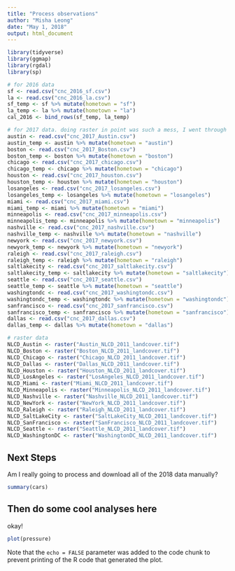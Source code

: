 ```yaml
---
title: "Process observations"
author: "Misha Leong"
date: "May 1, 2018"
output: html_document
---
```


```r
library(tidyverse)
library(ggmap)
library(rgdal)
library(sp)

# for 2016 data
sf <- read.csv("cnc_2016_sf.csv")
la <- read.csv("cnc_2016_la.csv")
sf_temp <- sf %>% mutate(hometown = "sf")
la_temp <- la %>% mutate(hometown = "la")
cal_2016 <- bind_rows(sf_temp, la_temp)

# for 2017 data. doing raster in point was such a mess, I went through and just manually downloaded each project :/
austin <- read.csv("cnc_2017_Austin.csv")
austin_temp <- austin %>% mutate(hometown = "austin")
boston <- read.csv("cnc_2017_Boston.csv")
boston_temp <- boston %>% mutate(hometown = "boston")
chicago <- read.csv("cnc_2017_chicago.csv")
chicago_temp <- chicago %>% mutate(hometown = "chicago")
houston <- read.csv("cnc_2017_houston.csv")
houston_temp <- houston %>% mutate(hometown = "houston")
losangeles <- read.csv("cnc_2017_losangeles.csv")
losangeles_temp <- losangeles %>% mutate(hometown = "losangeles")
miami <- read.csv("cnc_2017_miami.csv")
miami_temp <- miami %>% mutate(hometown = "miami")
minneapolis <- read.csv("cnc_2017_minneapolis.csv")
minneapolis_temp <- minneapolis %>% mutate(hometown = "minneapolis")
nashville <- read.csv("cnc_2017_nashville.csv")
nashville_temp <- nashville %>% mutate(hometown = "nashville")
newyork <- read.csv("cnc_2017_newyork.csv")
newyork_temp <- newyork %>% mutate(hometown = "newyork")
raleigh <- read.csv("cnc_2017_raleigh.csv")
raleigh_temp <- raleigh %>% mutate(hometown = "raleigh")
saltlakecity <- read.csv("cnc_2017_saltlakecity.csv")
saltlakecity_temp <- saltlakecity %>% mutate(hometown = "saltlakecity")
seattle <- read.csv("cnc_2017_seattle.csv")
seattle_temp <- seattle %>% mutate(hometown = "seattle")
washingtondc <- read.csv("cnc_2017_washingtondc.csv")
washingtondc_temp <- washingtondc %>% mutate(hometown = "washingtondc")
sanfrancisco <- read.csv("cnc_2017_sanfrancisco.csv")
sanfrancisco_temp <- sanfrancisco %>% mutate(hometown = "sanfrancisco")
dallas <- read.csv("cnc_2017_dallas.csv")
dallas_temp <- dallas %>% mutate(hometown = "dallas")

# raster data
NLCD_Austin <- raster("Austin_NLCD_2011_landcover.tif")
NLCD_Boston <- raster("Boston_NLCD_2011_landcover.tif")
NLCD_Chicago <- raster("Chicago_NLCD_2011_landcover.tif")
NLCD_Dallas <- raster("Dallas_NLCD_2011_landcover.tif")
NLCD_Houston <- raster("Houston_NLCD_2011_landcover.tif")
NLCD_LosAngeles <- raster("LosAngeles_NLCD_2011_landcover.tif")
NLCD_Miami <- raster("Miami_NLCD_2011_landcover.tif")
NLCD_Minneapolis <- raster("Minneapolis_NLCD_2011_landcover.tif")
NLCD_Nashville <- raster("Nashville_NLCD_2011_landcover.tif")
NLCD_NewYork <- raster("NewYork_NLCD_2011_landcover.tif")
NLCD_Raleigh <- raster("Raleigh_NLCD_2011_landcover.tif")
NLCD_SaltLakeCity <- raster("SaltLakeCity_NLCD_2011_landcover.tif")
NLCD_SanFrancisco <- raster("SanFrancisco_NLCD_2011_landcover.tif")
NLCD_Seattle <- raster("Seattle_NLCD_2011_landcover.tif")
NLCD_WashingtonDC <- raster("WashingtonDC_NLCD_2011_landcover.tif")

```

## Next Steps

Am I really going to process and download all of the 2018 data manually?

```r
summary(cars)
```

## Then do some cool analyses here

okay!

```r
plot(pressure)
```

Note that the `echo = FALSE` parameter was added to the code chunk to prevent printing of the R code that generated the plot.
